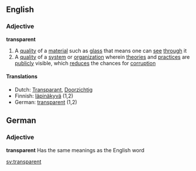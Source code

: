 ==English==
===Adjective===
'''transparent'''
#A [[quality]] of a [[material]] such as [[glass]] that means one can [[see]] [[through]] it
#A [[quality]] of a [[system]] or [[organization]] wherein [[theory|theories]] and [[practice]]s are [[public]]ly visible, which [[reduce]]s the chances for [[corruption]]

====Translations====
*Dutch: [[Transparant]], [[Doorzichtig]]
*Finnish: [[läpinäkyvä]] (1,2)
*German: [[transparent]] (1,2)

==German==
===Adjective===
'''transparent'''
Has the same meanings as the English word

[[sv:transparent]]